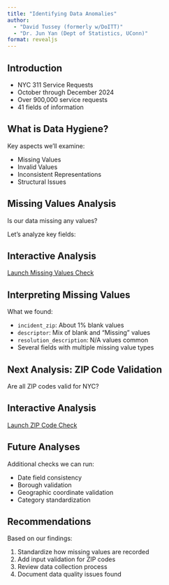 ```yaml
---
title: "Identifying Data Anomalies"
author: 
  - "David Tussey (formerly w/DoITT)"
  - "Dr. Jun Yan (Dept of Statistics, UConn)"
format: revealjs
---
```


## Introduction

-   NYC 311 Service Requests
-   October through December 2024
-   Over 900,000 service requests
-   41 fields of information

## What is Data Hygiene?

Key aspects we'll examine:

-   Missing Values
-   Invalid Values
-   Inconsistent Representations
-   Structural Issues

## Missing Values Analysis {background-color="#f8f9fa"}

Is our data missing any values?

Let's analyze key fields:

::: callout-tip
## Interactive Analysis

[Launch Missing Values Check](http://127.0.0.1:4749)
:::

## Interpreting Missing Values

What we found:

-   `incident_zip`: About 1% blank values
-   `descriptor`: Mix of blank and "Missing" values
-   `resolution_description`: N/A values common
-   Several fields with multiple missing value types

## Next Analysis: ZIP Code Validation {background-color="#f8f9fa"}

Are all ZIP codes valid for NYC?

::: callout-tip
## Interactive Analysis

[Launch ZIP Code Check](http://127.0.0.1:6353)
:::

## Future Analyses

Additional checks we can run:

-   Date field consistency
-   Borough validation
-   Geographic coordinate validation
-   Category standardization

## Recommendations

Based on our findings:

1.  Standardize how missing values are recorded
2.  Add input validation for ZIP codes
3.  Review data collection process
4.  Document data quality issues found
